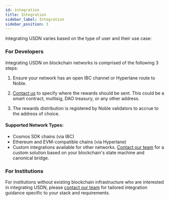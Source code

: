 ```yaml
---
id: integration
title: Integration
sidebar_label: Integration
sidebar_position: 3
---
```


Integrating USDN varies based on the type of user and their use case:

### For Developers

Integrating USDN on blockchain networks is comprised of the following 3 steps:
1. Ensure your network has an open IBC channel or Hyperlane route to Noble.

2. [Contact us](https://www.noble.xyz/#contact) to specify where the rewards should be sent. This could be a smart contract, multisig, DAO treasury, or any other address.

3. The rewards distribution is registered by Noble validators to accrue to the address of choice.

#### Supported Network Types:
  - Cosmos SDK chains (via IBC)
  - Ethereum and EVM-compatible chains (via Hyperlane)
  - Custom integrations available for other networks. [Contact our team](https://www.noble.xyz/#contact) for a custom solution based on your blockchain's state machine and canonical bridge.


### For Institutions
For institutions without existing blockchain infrastructure who are interested in integrating USDN, please [contact our team](https://www.noble.xyz/#contact) for tailored integration guidance specific to your stack and requirements.